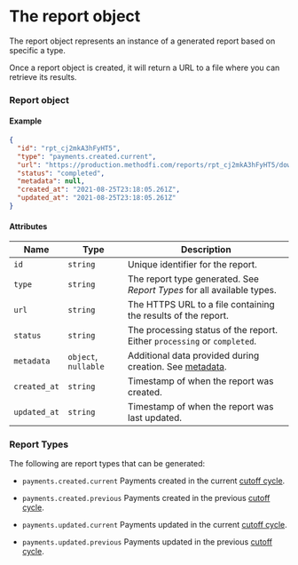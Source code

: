 # The report object

The report object represents an instance of a generated report based on specific a type.

Once a report object is created, it will return a URL to a file where you can retrieve its results.

### Report object

#### Example

```json
{
  "id": "rpt_cj2mkA3hFyHT5",
  "type": "payments.created.current",
  "url": "https://production.methodfi.com/reports/rpt_cj2mkA3hFyHT5/download",
  "status": "completed",
  "metadata": null,
  "created_at": "2021-08-25T23:18:05.261Z",
  "updated_at": "2021-08-25T23:18:05.261Z"
}
```

#### Attributes

| Name         | Type                 | Description                                                                                   |
|--------------|----------------------|-----------------------------------------------------------------------------------------------|
| `id`         | `string`             | Unique identifier for the report.                                                             |
| `type`       | `string`             | The report type generated. See *Report Types* for all available types.                        |
| `url`        | `string`             | The HTTPS URL to a file containing the results of the report.                                 |
| `status`     | `string`             | The processing status of the report. Either `processing` or `completed`.                      |
| `metadata`   | `object`, `nullable` | Additional data provided during creation. See [metadata](/api/metadata). |
| `created_at` | `string`             | Timestamp of when the report was created.                                                    |
| `updated_at` | `string`             | Timestamp of when the report was last updated.                                               |

### Report Types

The following are report types that can be generated:

* `payments.created.current`
Payments created in the current [cutoff cycle](/api/core/payments/object#cutoff-time).

* `payments.created.previous`
Payments created in the previous [cutoff cycle](/api/core/payments/object#cutoff-time).

* `payments.updated.current`
Payments updated in the current [cutoff cycle](/api/core/payments/object#cutoff-time).

* `payments.updated.previous`
Payments updated in the previous [cutoff cycle](/api/core/payments/object#cutoff-time).
